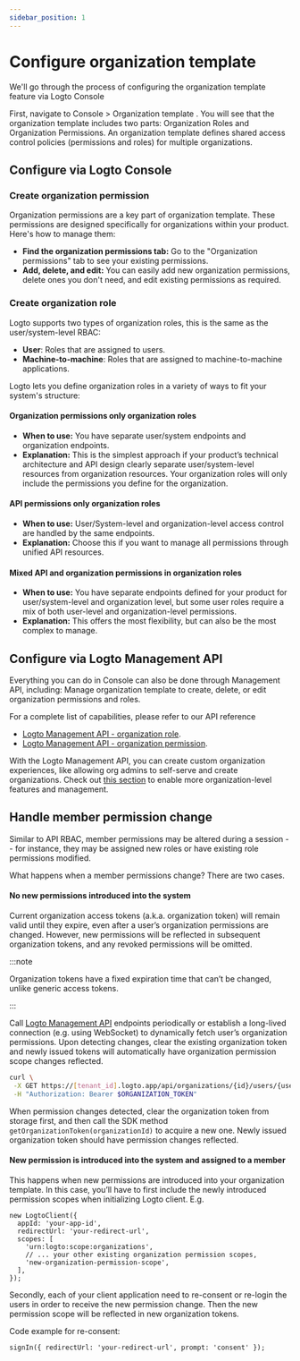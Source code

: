 ```yaml
---
sidebar_position: 1
---
```


# Configure organization template

We'll go through the process of configuring the organization template feature via Logto Console

First, navigate to <CloudLink to="/organization-template">Console > Organization template </CloudLink>. You will see that the organization template includes two parts: Organization Roles and Organization Permissions. An organization template defines shared access control policies (permissions and roles) for multiple organizations.

## Configure via Logto Console

### Create organization permission

Organization permissions are a key part of organization template. These permissions are designed specifically for organizations within your product. Here's how to manage them:

- **Find the organization permissions tab:** Go to the "Organization permissions" tab to see your existing permissions.
- **Add, delete, and edit:** You can easily add new organization permissions, delete ones you don't need, and edit existing permissions as required.

### Create organization role

Logto supports two types of organization roles, this is the same as the user/system-level RBAC:

- **User**: Roles that are assigned to users.
- **Machine-to-machine**: Roles that are assigned to machine-to-machine applications.

Logto lets you define organization roles in a variety of ways to fit your system's structure:

#### Organization permissions only organization roles

- **When to use:** You have separate user/system endpoints and organization endpoints.
- **Explanation:** This is the simplest approach if your product’s technical architecture and API design clearly separate user/system-level resources from organization resources. Your organization roles will only include the permissions you define for the organization.

#### API permissions only organization roles

- **When to use:** User/System-level and organization-level access control are handled by the same endpoints.
- **Explanation:** Choose this if you want to manage all permissions through unified API resources.

#### Mixed API and organization permissions in organization roles

- **When to use:** You have separate endpoints defined for your product for user/system-level and organization level, but some user roles require a mix of both user-level and organization-level permissions.
- **Explanation:** This offers the most flexibility, but can also be the most complex to manage.

## Configure via Logto Management API

Everything you can do in Console can also be done through Management API, including: Manage organization template to create, delete, or edit organization permissions and roles.

For a complete list of capabilities, please refer to our API reference

- [Logto Management API - organization role](https://openapi.logto.io/operation/operation-updateorganizationrole).
- [Logto Management API - organization permission](https://openapi.logto.io/operation/operation-listorganizationscopes).

With the Logto Management API, you can create custom organization experiences, like allowing org admins to self-serve and create organizations. Check out [this section](/end-user-flows/organization-experience/) to enable more organization-level features and management.

## Handle member permission change

Similar to API RBAC, member permissions may be altered during a session -- for instance, they may be assigned new roles or have existing role permissions modified.

What happens when a member permissions change? There are two cases.

#### No new permissions introduced into the system

Current organization access tokens (a.k.a. organization token) will remain valid until they expire, even after a user’s organization permissions are changed. However, new permissions will be reflected in subsequent organization tokens, and any revoked permissions will be omitted.

:::note

Organization tokens have a fixed expiration time that can’t be changed, unlike generic access tokens.

:::

Call [Logto Management API](../../../integrate-logto/interact-with-management-api/) endpoints periodically or establish a long-lived connection (e.g. using WebSocket) to dynamically fetch user’s organization permissions. Upon detecting changes, clear the existing organization token and newly issued tokens will automatically have organization permission scope changes reflected.

```bash
curl \
 -X GET https://[tenant_id].logto.app/api/organizations/{id}/users/{userId}/scopes \
 -H "Authorization: Bearer $ORGANIZATION_TOKEN"
```

When permission changes detected, clear the organization token from storage first, and then call the SDK method `getOrganizationToken(organizationId)` to acquire a new one. Newly issued organization token should have permission changes reflected.

#### New permission is introduced into the system and assigned to a member

This happens when new permissions are introduced into your organization template. In this case, you’ll have to first include the newly introduced permission scopes when initializing Logto client. E.g.

```tsx
new LogtoClient({
  appId: 'your-app-id',
  redirectUrl: 'your-redirect-url',
  scopes: [
    'urn:logto:scope:organizations',
    // ... your other existing organization permission scopes,
    'new-organization-permission-scope',
  ],
});
```

Secondly, each of your client application need to re-consent or re-login the users in order to receive the new permission change. Then the new permission scope will be reflected in new organization tokens.

Code example for re-consent:

```tsx
signIn({ redirectUrl: 'your-redirect-url', prompt: 'consent' });
```
